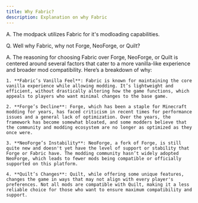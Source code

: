 ```yaml
---
title: Why Fabric?
description: Explanation on why Fabric
---
```



A. The modpack utilizes Fabric for it's modloading capabilities.

Q. Well why Fabric, why not Forge, NeoForge, or Quilt?

A. The reasoning for choosing Fabric over Forge, NeoForge, or Quilt is centered around several factors that cater to a more vanilla-like experience and broader mod compatibility. Here’s a breakdown of why:

    1. **Fabric’s Vanilla Feel**: Fabric is known for maintaining the core vanilla experience while allowing modding. It’s lightweight and efficient, without drastically altering how the game functions, which appeals to players who want minimal changes to the base game.

    2. **Forge’s Decline**: Forge, which has been a staple for Minecraft modding for years, has faced criticism in recent times for performance issues and a general lack of optimization. Over the years, the framework has become somewhat bloated, and some modders believe that the community and modding ecosystem are no longer as optimized as they once were.

    3. **NeoForge’s Instability**: NeoForge, a fork of Forge, is still quite new and doesn't yet have the level of support or stability that Forge or Fabric have. The modding community hasn’t widely adopted NeoForge, which leads to fewer mods being compatible or officially supported on this platform.

    4. **Quilt’s Changes**: Quilt, while offering some unique features, changes the game in ways that may not align with every player's preferences. Not all mods are compatible with Quilt, making it a less reliable choice for those who want to ensure maximum compatibility and support.
